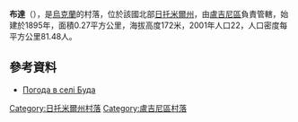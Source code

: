 {{coord|51|10|14|N|28|35|44|E|scale:30000|display=title}}

'''布達'''（{{lang-uk|Буда}}），是[[烏克蘭|烏克蘭]]的村落，位於該國北部[[日托米爾州|日托米爾州]]，由[[盧吉尼區|盧吉尼區]]負責管轄，始建於1895年，面積0.27平方公里，海拔高度172米，2001年人口22，人口密度每平方公里81.48人。

==參考資料==
* [http://weather.in.ua/ua/zhitomirskaja/2157 Погода в селі Буда] {{Wayback|url=http://weather.in.ua/ua/zhitomirskaja/2157 |date=20160305210247 }}

{{DEFAULTSORT:Буда}}
[[Category:日托米爾州村落|Category:日托米爾州村落]]
[[Category:盧吉尼區村落|Category:盧吉尼區村落]]


{{Zhytomyr-geo-stub}}